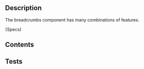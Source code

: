 
## Description
The breadcrumbs component has many combinations of features.

<Description>{Specs}</Description>

## Contents
<SpecsBreadcrumbsContents />

## Tests
<SpecsBreadcrumbsTests />
